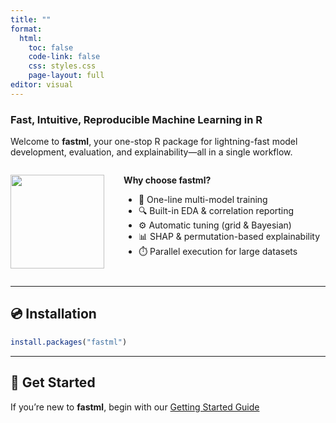 ```yaml
---
title: ""
format:
  html:
    toc: false
    code-link: false
    css: styles.css
    page-layout: full
editor: visual
---
```

::: {.hero}


### Fast, Intuitive, Reproducible Machine Learning in R

Welcome to **fastml**, your one-stop R package for lightning-fast model development, evaluation, and explainability—all in a single workflow.  
:::

::: {.columns}

::: {.column width="30%"}
![](fastml_sticker.png){fig-alt="" width="150px"}

:::

::: {.column}

**Why choose fastml?**

- 🚀 One-line multi-model training  
- 🔍 Built-in EDA & correlation reporting  
- ⚙️ Automatic tuning (grid & Bayesian)  
- 📊 SHAP & permutation-based explainability  
- ⏱️ Parallel execution for large datasets  

:::

:::


---

## 💿 Installation

```r
install.packages("fastml")
```

---

## 🚀 Get Started

If you’re new to **fastml**, begin with our [Getting Started Guide](getting-started.qmd)
